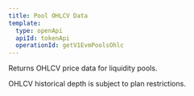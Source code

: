 ```yaml
---
title: Pool OHLCV Data
template:
  type: openApi
  apiId: tokenApi
  operationId: getV1EvmPoolsOhlc
---
```


Returns OHLCV price data for liquidity pools.

OHLCV historical depth is subject to plan restrictions.
